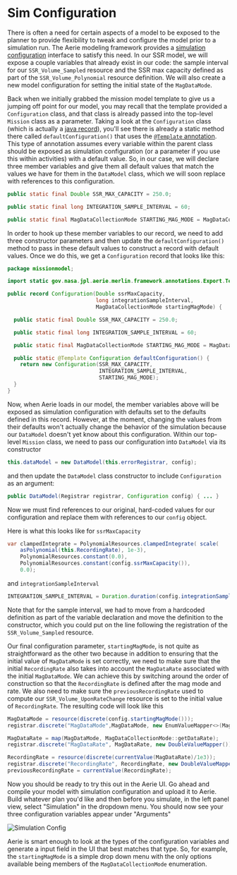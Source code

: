# Sim Configuration

There is often a need for certain aspects of a model to be exposed to the planner to provide flexibility to tweak and configure the model prior to a simulation run.
The Aerie modeling framework provides a [simulation configuration](https://ammos.nasa.gov/aerie-docs/mission-modeling/configuration/) interface to satisfy this need.
In our SSR model, we will expose a couple variables that already exist in our code: the sample interval for our `SSR_Volume_Sampled` resource and the SSR max capacity defined as part of the `SSR_Volume_Polynomial` resource definition.
We will also create a new model configuration for setting the initial state of the `MagDataMode`.

Back when we initially grabbed the mission model template to give us a jumping off point for our model, you may recall that the template provided a `Configuration` class, and that class is already passed into the top-level `Mission` class as a parameter.
Taking a look at the `Configuration` class (which is actually a [java record](https://www.baeldung.com/java-record-vs-final-class)), you'll see there is already a static method there called `defaultConfiguration()` that uses the [`@Template` annotation](https://ammos.nasa.gov/aerie-docs/mission-modeling/parameters/#export-template).
This type of annotation assumes every variable within the parent class should be exposed as simulation configuration (or a parameter if you use this within activities) with a default value.
So, in our case, we will declare three member variables and give them all default values that match the values we have for them in the `DataModel` class, which we will soon replace with references to this configuration.

```java
public static final Double SSR_MAX_CAPACITY = 250.0;

public static final long INTEGRATION_SAMPLE_INTERVAL = 60;

public static final MagDataCollectionMode STARTING_MAG_MODE = MagDataCollectionMode.OFF;
```

In order to hook up these member variables to our record, we need to add three constructor parameters and then update the `defaultConfiguration()` method to pass in these default values to construct a record with default values. Once we do this, we get a `Configuration` record that looks like this:

```java
package missionmodel;

import static gov.nasa.jpl.aerie.merlin.framework.annotations.Export.Template;

public record Configuration(Double ssrMaxCapacity,
                            long integrationSampleInterval,
                            MagDataCollectionMode startingMagMode) {

  public static final Double SSR_MAX_CAPACITY = 250.0;

  public static final long INTEGRATION_SAMPLE_INTERVAL = 60;

  public static final MagDataCollectionMode STARTING_MAG_MODE = MagDataCollectionMode.OFF;

  public static @Template Configuration defaultConfiguration() {
    return new Configuration(SSR_MAX_CAPACITY,
                             INTEGRATION_SAMPLE_INTERVAL,
                             STARTING_MAG_MODE);
  }
}
```

Now, when Aerie loads in our model, the member variables above will be exposed as simulation configuration with defaults set to the defaults defined in this record. However, at the moment, changing the values from their defaults won't actually change the behavior of the simulation because our `DataModel` doesn't yet know about this configuration. Within our top-level `Mission` class, we need to pass our configuration into `DataModel` via its constructor

```java
this.dataModel = new DataModel(this.errorRegistrar, config);
```

and then update the `DataModel` class constructor to include `Configuration` as an argument:

```java
public DataModel(Registrar registrar, Configuration config) { ... }
```

Now we must find references to our original, hard-coded values for our configuration and replace them with references to our `config` object.

Here is what this looks like for `ssrMaxCapacity`

```java
var clampedIntegrate = PolynomialResources.clampedIntegrate( scale(
    asPolynomial(this.RecordingRate), 1e-3),
    PolynomialResources.constant(0.0),
    PolynomialResources.constant(config.ssrMaxCapacity()),
    0.0);
```

and `integrationSampleInterval`

```java
INTEGRATION_SAMPLE_INTERVAL = Duration.duration(config.integrationSampleInterval(), Duration.SECONDS);
```

Note that for the sample interval, we had to move from a hardcoded definition as part of the variable declaration and move the definition to the constructor, which you could put on the line following the registration of the `SSR_Volume_Sampled` resource.

Our final configuration parameter, `startingMagMode`, is not quite as straightforward as the other two because in addition to ensuring that the initial value of `MagDataMode` is set correctly, we need to make sure that the initial `RecordingRate` also takes into account the `MagDataRate` associated with the initial `MagDataMode`. We can achieve this by switching around the order of construction so that the `RecordingRate` is defined after the mag mode and rate. We also need to make sure the `previousRecordingRate` used to compute our `SSR_Volume_UponRateChange` resource is set to the initial value of `RecordingRate`. The resulting code will look like this

```java
MagDataMode = resource(discrete(config.startingMagMode()));
registrar.discrete("MagDataMode",MagDataMode, new EnumValueMapper<>(MagDataCollectionMode.class));

MagDataRate = map(MagDataMode, MagDataCollectionMode::getDataRate);
registrar.discrete("MagDataRate", MagDataRate, new DoubleValueMapper());

RecordingRate = resource(discrete(currentValue(MagDataRate)/1e3));
registrar.discrete("RecordingRate", RecordingRate, new DoubleValueMapper());
previousRecordingRate = currentValue(RecordingRate);
```

Now you should be ready to try this out in the Aerie UI. Go ahead and compile your model with simulation configuration and upload it to Aerie. Build whatever plan you'd like and then before you simulate, in the left panel view, select "Simulation" in the dropdown menu. You should now see your three configuration variables appear under "Arguments"

![Simulation Config](assets/Simulation_Config.png)

Aerie is smart enough to look at the types of the configuration variables and generate a input field in the UI that best matches that type. So, for example, the `startingMagMode` is a simple drop down menu with the only options available being members of the `MagDataCollectionMode` enumeration.
